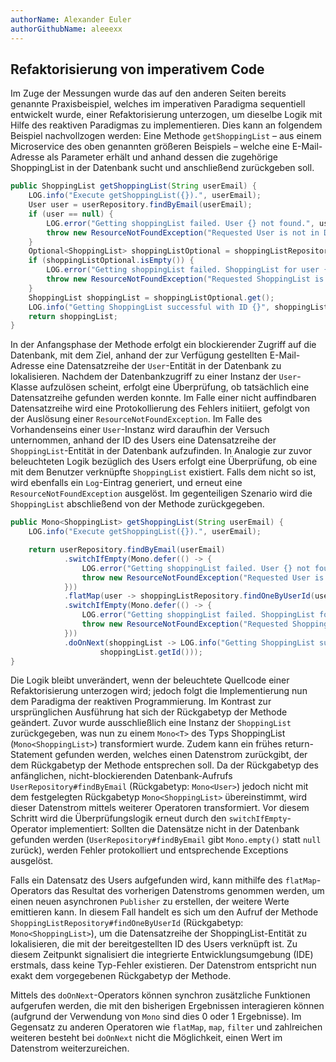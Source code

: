 ```yaml
---
authorName: Alexander Euler
authorGithubName: aleeexx
---
```


## Refaktorisierung von imperativem Code

Im Zuge der Messungen wurde das auf den anderen Seiten bereits genannte Praxisbeispiel, welches im imperativen Paradigma
sequentiell entwickelt wurde, einer Refaktorisierung unterzogen, um dieselbe Logik mit Hilfe
des reaktiven Paradigmas zu implementieren. Dies kann an folgendem Beispiel nachvollzogen werden:
Eine Methode `getShoppingList` – aus einem Microservice des oben genannten größeren Beispiels –
welche eine E-Mail-Adresse als Parameter erhält und anhand dessen die zugehörige ShoppingList
in der Datenbank sucht und anschließend zurückgeben soll.

```java
public ShoppingList getShoppingList(String userEmail) {
    LOG.info("Execute getShoppingList({}).", userEmail);
    User user = userRepository.findByEmail(userEmail);
    if (user == null) {
        LOG.error("Getting shoppingList failed. User {} not found.", userEmail);
        throw new ResourceNotFoundException("Requested User is not in DB");
    }
    Optional<ShoppingList> shoppingListOptional = shoppingListRepository.findOneByUserId(user.getId());
    if (shoppingListOptional.isEmpty()) {
        LOG.error("Getting shoppingList failed. ShoppingList for user {} not found.", userEmail);
        throw new ResourceNotFoundException("Requested ShoppingList is not in DB");
    }
    ShoppingList shoppingList = shoppingListOptional.get();
    LOG.info("Getting ShoppingList successful with ID {}", shoppingList.getId());
    return shoppingList;
}
```

In der Anfangsphase der Methode erfolgt ein blockierender Zugriff auf die Datenbank, mit dem Ziel,
anhand der zur Verfügung gestellten E-Mail-Adresse eine Datensatzreihe der `User`-Entität
in der Datenbank zu lokalisieren. Nachdem der Datenbankzugriff zu einer Instanz der `User`-Klasse
aufzulösen scheint, erfolgt eine Überprüfung, ob tatsächlich eine Datensatzreihe gefunden werden konnte.
Im Falle einer nicht auffindbaren Datensatzreihe wird eine Protokollierung des Fehlers initiiert,
gefolgt von der Auslösung einer `ResourceNotFoundException`.
Im Falle des Vorhandenseins einer `User`-Instanz wird daraufhin der Versuch unternommen,
anhand der ID des Users eine Datensatzreihe der `ShoppingList`-Entität in der Datenbank aufzufinden.
In Analogie zur zuvor beleuchteten Logik bezüglich des Users erfolgt eine Überprüfung,
ob eine mit dem Benutzer verknüpfte `ShoppingList` existiert. Falls dem nicht so ist, wird ebenfalls
ein `Log`-Eintrag generiert, und erneut eine `ResourceNotFoundException` ausgelöst. Im gegenteiligen
Szenario wird die `ShoppingList` abschließend von der Methode zurückgegeben.

```java
public Mono<ShoppingList> getShoppingList(String userEmail) {
    LOG.info("Execute getShoppingList({}).", userEmail);

    return userRepository.findByEmail(userEmail)
            .switchIfEmpty(Mono.defer(() -> {
                LOG.error("Getting shoppingList failed. User {} not found.", userEmail);
                throw new ResourceNotFoundException("Requested User is not in DB");
            }))
            .flatMap(user -> shoppingListRepository.findOneByUserId(user.getId()))
            .switchIfEmpty(Mono.defer(() -> {
                LOG.error("Getting shoppingList failed. ShoppingList for user {} not found.", userEmail);
                throw new ResourceNotFoundException("Requested ShoppingList is not in DB");
            }))
            .doOnNext(shoppingList -> LOG.info("Getting ShoppingList successful with ID {}",
                    shoppingList.getId()));
}
```

Die Logik bleibt unverändert, wenn der beleuchtete Quellcode einer Refaktorisierung unterzogen wird;
jedoch folgt die Implementierung nun dem Paradigma der reaktiven Programmierung.
Im Kontrast zur ursprünglichen Ausführung hat sich der Rückgabetyp der Methode geändert.
Zuvor wurde ausschließlich eine Instanz der `ShoppingList` zurückgegeben, was nun zu einem `Mono<T>`
des Typs ShoppingList (`Mono<ShoppingList>`) transformiert wurde. Zudem kann ein frühes return-Statement
gefunden werden, welches einen Datenstrom zurückgibt, der dem Rückgabetyp der Methode entsprechen soll.
Da der Rückgabetyp des anfänglichen, nicht-blockierenden Datenbank-Aufrufs `UserRepository#findByEmail`
(Rückgabetyp: `Mono<User>`) jedoch nicht mit dem festgelegten Rückgabetyp `Mono<ShoppingList>` übereinstimmt,
wird dieser Datenstrom mittels weiterer Operatoren transformiert. Vor diesem Schritt wird die Überprüfungslogik
erneut durch den `switchIfEmpty`-Operator implementiert: Sollten die Datensätze nicht in der Datenbank gefunden werden
(`UserRepository#findByEmail` gibt `Mono.empty()` statt `null` zurück), werden Fehler protokolliert und
entsprechende Exceptions ausgelöst.

Falls ein Datensatz des Users aufgefunden wird, kann mithilfe des `flatMap`-Operators das Resultat des vorherigen
Datenstroms genommen werden, um einen neuen asynchronen `Publisher` zu erstellen, der weitere Werte emittieren kann.
In diesem Fall handelt es sich um den Aufruf der Methode `ShoppingListRepository#findOneByUserId`
(Rückgabetyp: `Mono<ShoppingList>`), um die Datensatzreihe der ShoppingList-Entität zu lokalisieren,
die mit der bereitgestellten ID des Users verknüpft ist. Zu diesem Zeitpunkt signalisiert die integrierte
Entwicklungsumgebung (IDE) erstmals, dass keine Typ-Fehler existieren. Der Datenstrom entspricht nun
exakt dem vorgegebenen Rückgabetyp der Methode.

Mittels des `doOnNext`-Operators können synchron zusätzliche Funktionen aufgerufen werden,
die mit den bisherigen Ergebnissen interagieren können (aufgrund der Verwendung von `Mono` sind dies 0 oder 1 Ergebnisse).
Im Gegensatz zu anderen Operatoren wie `flatMap`, `map`, `filter` und zahlreichen weiteren besteht bei `doOnNext`
nicht die Möglichkeit, einen Wert im Datenstrom weiterzureichen.

